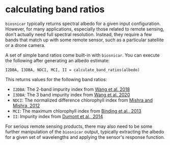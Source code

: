 # calculating band ratios

`biosnicar` typically returns spectral albedo for a given input configuration. 
However, for many applications, especially those related to remote sensing, don't actually need full spectral resolution. 
Instead, they require a few bands that match up with some remote sensor, such as a particular satellite or a drone camera.

A set of simple band ratios come built-in with `biosnicar`. You can execute the following after generating an albedo estimate:

```py3
I2DBA, I3DBA, NDCI, MCI, II = calculate_band_ratios(albedo)
```

This returns values for the following band ratios:

- `I2DBA`: The 2-band impurity index from [Wang et al. 2018](https://agupubs.onlinelibrary.wiley.com/doi/10.1029/2018GL080455)
- `I3DBA`: The 3 band impurity index from [Wang et al. 2020](https://tc.copernicus.org/articles/14/2687/2020/)
- `NDCI`: The normalized difference chlorophyll index from [Mishra and Mishra, 2012](https://www.sciencedirect.com/science/article/abs/pii/S0034425711003737?via%3Dihub)
- `MCI`: The maximum chlorophyll index from [Binding et al., 2013](https://www.sciencedirect.com/science/article/abs/pii/S0380133013000555?via%3Dihub)
- `II`: Impurity index from [Dumont et al., 2014](https://doi.org/10.1038/ngeo2180)


For serious remote sensing products, there may also need to be some further manipulation of the `biosnicar` output, typically extracting the albedo for a given set of wavelengths and applying the sensor's response function.
